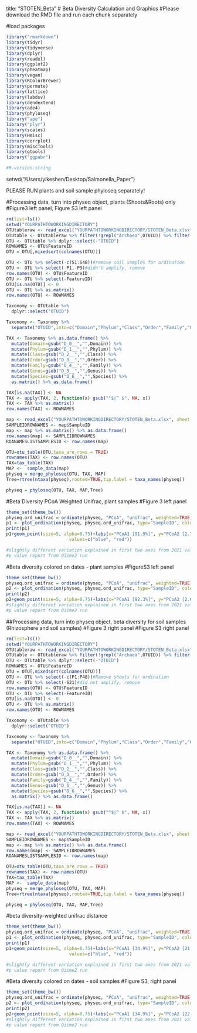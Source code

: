 title: "STOTEN_Beta"
# Beta Diversity Calculation and Graphics
#Please download the RMD file and run each chunk separately

#load packages
```r
library("rmarkdown")
library(tidyr)
library(tidyverse)
library(dplyr)
library(readxl)
library(ggplot2)
library(pheatmap) 
library(vegan)
library(RColorBrewer)
library(permute)
library(lattice)
library(labdsv)
library(dendextend)
library(ade4)
library(phyloseq)
library("ape")
library("plyr")
library(scales)
library(Hmisc)
library(corrplot)
library(miscTools)
library(gtools)
library("ggpubr")

#R.version.string
```

setwd("/Users/yikeshen/Desktop/Salmonella_Paper")

############## PLEASE RUN plants and soil sample phyloseq separately!######### 
#Processing data, turn into physeq object, plants (Shoots&Roots) only
#Figure3 left panel, Figure S3 left panel

```r
rm(list=ls())
setwd("YOURPATHTOWORKINGDIRECTORY")
OTUtableraw <- read_excel("YOURPATHTOWORKINGDIRECTORY/STOTEN_Beta.xlsx", sheet = "OTU_all")
OTUtable <- OTUtableraw %>% filter(!grepl("Archaea",OTUID)) %>% filter(!grepl("Eukaryota",OTUID))
OTU <- OTUtable %>% dplyr::select(-"OTUID")
ROWNAMES <- OTU$FeatureID 
OTU = OTU[,mixedsort(colnames(OTU))]

OTU <- OTU %>% select(-c(S1:S48))#remove soil samples for ordination
OTU <- OTU %>% select(-P1,-P3)#didn't amplify, remove
row.names(OTU) <- OTU$FeatureID 
OTU <- OTU %>% select(-FeatureID)
OTU[is.na(OTU)] <- 0
OTU <- OTU %>% as.matrix()
row.names(OTU) <- ROWNAMES

Taxonomy <- OTUtable %>% 
  dplyr::select("OTUID")

Taxonomy <- Taxonomy %>%
  separate("OTUID",into=c("Domain","Phylum","Class","Order","Family","Genus","Species"),sep=";")

TAX <- Taxonomy %>% as.data.frame() %>% 
  mutate(Domain=gsub("D_0__","",Domain)) %>% 
  mutate(Phylum=gsub("D_1__","",Phylum)) %>% 
  mutate(Class=gsub("D_2__","",Class)) %>% 
  mutate(Order=gsub("D_3__","",Order)) %>% 
  mutate(Family=gsub("D_4__","",Family)) %>% 
  mutate(Genus=gsub("D_5__","",Genus)) %>% 
  mutate(Species=gsub("D_6__","",Species)) %>% 
  as.matrix() %>% as.data.frame()

TAX[is.na(TAX)] <- NA
TAX <- apply(TAX, 2, function(x) gsub("^$|^ $", NA, x))
TAX <- TAX %>% as.matrix()
row.names(TAX) <- ROWNAMES

map <- read_excel("YOURPATHTOWORKINGDIRECTORY/STOTEN_Beta.xlsx", sheet = "ENV")
SAMPLEIDROWNAMES <- map$SampleID
map <- map %>% as.matrix() %>% as.data.frame()
row.names(map) <- SAMPLEIDROWNAMES
ROANAMESLISTSAMPLESID <- row.names(map)

OTU=otu_table(OTU,taxa_are_rows = TRUE)
rownames(TAX) <- row.names(OTU)
TAX=tax_table(TAX)
MAP <-  sample_data(map)
physeq = merge_phyloseq(OTU, TAX, MAP)
Tree=rtree(ntaxa(physeq),rooted=TRUE,tip.label = taxa_names(physeq))

physeq = phyloseq(OTU, TAX, MAP,Tree)

```

#Beta Diversity PCoA Weighted Unifrac, plant samples
#Figure 3 left panel
```r
theme_set(theme_bw())
physeq.ord_unifrac = ordinate(physeq, "PCoA", "unifrac", weighted=TRUE)
p1 <- plot_ordination(physeq, physeq.ord_unifrac, type="SampleID", color="Antibiotics", shape="Compartment") 
print(p1)
p1+geom_point(size=5, alpha=0.75)+labs(x="PCoA1 [91.9%]", y="PCoA2 [2.7%]")+ggtitle("PCoA on Weighted Unifrac Distance")+theme(plot.title = element_text(hjust = 0.5))+theme(legend.position="right",axis.text=element_text(size=16),axis.title=element_text(size=16),plot.title = element_text(size=22, hjust=0.5),text = element_text(size = 16))+scale_color_manual(breaks = c("NO", "YES"),
                        values=c("blue", "red"))

#slightly different variation explained in first two axes from 2021 validation and 2020 run. Does not influence results
#p value report from Qiime2 run

```

#Beta diversity colored on dates - plant samples
#FigureS3 left panel
```r
theme_set(theme_bw())
physeq.ord_unifrac = ordinate(physeq, "PCoA", "unifrac", weighted=TRUE)
p2 <- plot_ordination(physeq, physeq.ord_unifrac, type="SampleID", color="Time", shape="Compartment") 
print(p2)
p2+geom_point(size=5, alpha=0.75)+labs(x="PCoA1 [92.3%]", y="PCoA2 [2.6%]")+ggtitle("PCoA on Weighted Unifrac Distance")+theme(plot.title = element_text(hjust = 0.5))+theme(legend.position="right",axis.text=element_text(size=16),axis.title=element_text(size=16),plot.title = element_text(size=22, hjust=0.5),text = element_text(size = 16))+scale_fill_brewer(palette = "jco")
#slightly different variation explained in first two axes from 2021 validation and 2020 run. Does not influence results
#p value report from Qiime2 run
```


##Processing data, turn into physeq object, beta diversity for soil samples (Rhizosphere and soil samples)
#Figure 3 right panel
#Figure S3 right panel
```r
rm(list=ls())
setwd("YOURPATHTOWORKINGDIRECTORY")
OTUtableraw <- read_excel("YOURPATHTOWORKINGDIRECTORY/STOTEN_Beta.xlsx", sheet = "OTU_all")
OTUtable <- OTUtableraw %>% filter(!grepl("Archaea",OTUID)) %>% filter(!grepl("Eukaryota",OTUID))
OTU <- OTUtable %>% dplyr::select(-"OTUID")
ROWNAMES <- OTU$FeatureID 
OTU = OTU[,mixedsort(colnames(OTU))]
OTU <- OTU %>% select(-c(P1:P48))#Remove shoots for ordination
OTU <- OTU %>% select(-S21)#did not amplify, remove
row.names(OTU) <- OTU$FeatureID 
OTU <- OTU %>% select(-FeatureID)
OTU[is.na(OTU)] <- 0
OTU <- OTU %>% as.matrix()
row.names(OTU) <- ROWNAMES

Taxonomy <- OTUtable %>% 
  dplyr::select("OTUID")

Taxonomy <- Taxonomy %>%
  separate("OTUID",into=c("Domain","Phylum","Class","Order","Family","Genus","Species"),sep=";")

TAX <- Taxonomy %>% as.data.frame() %>% 
  mutate(Domain=gsub("D_0__","",Domain)) %>% 
  mutate(Phylum=gsub("D_1__","",Phylum)) %>% 
  mutate(Class=gsub("D_2__","",Class)) %>% 
  mutate(Order=gsub("D_3__","",Order)) %>% 
  mutate(Family=gsub("D_4__","",Family)) %>% 
  mutate(Genus=gsub("D_5__","",Genus)) %>% 
  mutate(Species=gsub("D_6__","",Species)) %>% 
  as.matrix() %>% as.data.frame()

TAX[is.na(TAX)] <- NA
TAX <- apply(TAX, 2, function(x) gsub("^$|^ $", NA, x))
TAX <- TAX %>% as.matrix()
row.names(TAX) <- ROWNAMES

map <- read_excel("YOURPATHTOWORKINGDIRECTORY/STOTEN_Beta.xlsx", sheet = "ENV")
SAMPLEIDROWNAMES <- map$SampleID
map <- map %>% as.matrix() %>% as.data.frame()
row.names(map) <- SAMPLEIDROWNAMES
ROANAMESLISTSAMPLESID <- row.names(map)

OTU=otu_table(OTU,taxa_are_rows = TRUE)
rownames(TAX) <- row.names(OTU)
TAX=tax_table(TAX)
MAP <-  sample_data(map)
physeq = merge_phyloseq(OTU, TAX, MAP)
Tree=rtree(ntaxa(physeq),rooted=TRUE,tip.label = taxa_names(physeq))

physeq = phyloseq(OTU, TAX, MAP,Tree)

```

#beta diversity-weighted unifrac distance
```r
theme_set(theme_bw())
physeq.ord_unifrac = ordinate(physeq, "PCoA", "unifrac", weighted=TRUE)
p1 <- plot_ordination(physeq, physeq.ord_unifrac, type="SampleID", color="Antibiotics", shape="Compartment") 
print(p1)
p1+geom_point(size=5, alpha=0.75)+labs(x="PCoA1 [34.9%]", y="PCoA2 [21.4%]")+ggtitle("PCoA on Weighted Unifrac Distance")+theme(plot.title = element_text(hjust = 0.5))+theme(legend.position="right",axis.text=element_text(size=16),axis.title=element_text(size=16),plot.title = element_text(size=22, hjust=0.5),text = element_text(size = 16))+scale_color_manual(breaks = c("NO", "YES"),
                        values=c("blue", "red"))

#slightly different variation explained in first two axes from 2021 validation and 2020 run. Does not influence results
#p value report from Qiime2 run
```
#Beta diversity colored on dates - soil samples
#Figure S3, right panel
```r
theme_set(theme_bw())
physeq.ord_unifrac = ordinate(physeq, "PCoA", "unifrac", weighted=TRUE)
p2 <- plot_ordination(physeq, physeq.ord_unifrac, type="SampleID", color="Time", shape="Compartment") 
print(p2)
p2+geom_point(size=5, alpha=0.75)+labs(x="PCoA1 [34.9%]", y="PCoA2 [22.3%]")+ggtitle("PCoA on Weighted Unifrac Distance")+theme(plot.title = element_text(hjust = 0.5))+theme(legend.position="right",axis.text=element_text(size=16),axis.title=element_text(size=16),plot.title = element_text(size=22, hjust=0.5),text = element_text(size = 16))+scale_fill_brewer(palette = "jco")
#slightly different variation explained in first two axes from 2021 validation and 2020 run. Does not influence results
#p value report from Qiime2 run

```
